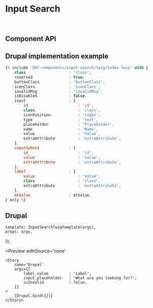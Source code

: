 



<Meta 
    title='Components/Input Search' 
    component={InputSearchComponent}
/>


# Input Search

<br/>



## Component API

<Props of={InputSearchComponent} />



## Drupal implementation example

```jsx
{% include '@bf-components/input-search/twig/index.twig' with {
    class                   : 'class',
    reversed                : true,
    buttonClass             : 'buttonClass',
    iconClass               : 'iconClass',
    invalidMsg              : 'invalidMsg',
    isDisabled              : false,
    input                   : {
        id                      : 'id',
        class                   : 'class',
        iconPosition            : 'right',
        type                    : 'text',
        placeholder             : 'Placeholder',
        name                    : 'Name',
        value                   : 'Value',
        extraAttribute          : 'extraAttribute',
    },
    inputSubmit             : {
        id                      : 'id',
        value                   : 'value',
        extraAttribute          : 'extraAttribute',
    },
    label                   : {
        value                   : 'value',
        class                   : 'class',
        extraAttribute          : 'extraAttribute',
    },
    mtValue                 : mtValue,
} only %}
```



## Drupal

    template: InputSearchTwigTemplate(args),
    props: args,
});

<Preview
    withSource='none'
>
    <Story 
        name='Drupal'
        args={{ 
            label_value         : 'Label',
            input_placeholder   : 'What are you looking for?',
            isInvalid           : false,
        }}
    >
        {Drupal.bind({})}
    </Story>
</Preview>
